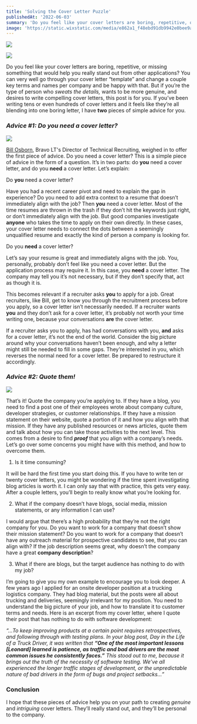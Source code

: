 ```yaml
---
title: 'Solving the Cover Letter Puzzle'
publishedAt: '2022-06-03'
summary: 'Do you feel like your cover letters are boring, repetitive, or missing something that would help you really stand out from other applications? You can very well go through your cover letter “template” and change a couple key terms and names per company and be happy with that. But if you’re the type of person who sweats the details, wants to be more genuine, and desires to write compelling cover letters, this post is for you.'
image: 'https://static.wixstatic.com/media/e862a1_f48ebd91db9942e0bee9aa26e271dd3a~mv2.png/v1/fill/w_740,h_483,al_c,q_85,usm_0.66_1.00_0.01,enc_auto/e862a1_f48ebd91db9942e0bee9aa26e271dd3a~mv2.png'
---
```


![](https://static.wixstatic.com/media/955c63_934d028c50394046b5adb761607fce8e~mv2.png/v1/fill/w_740,h_408,al_c,lg_1,q_85,enc_auto/955c63_934d028c50394046b5adb761607fce8e~mv2.png)

[![](https://img.shields.io/badge/Originally%20Posted%20%40-Bravo%20LT-blue?style=for-the-badge)](https://www.bravolt.com)

Do you feel like your cover letters are boring, repetitive, or missing something that would help you really stand out from other applications? You can very well go through your cover letter “template” and change a couple key terms and names per company and be happy with that. But if you’re the type of person who _sweats the details,_ wants to be more genuine, and desires to write compelling cover letters, this post is for you. If you’ve been writing tens or even hundreds of cover letters and it feels like they’re all blending into one boring letter, I have **two** pieces of simple advice for you.

### **_Advice #1: Do you need a cover letter?_**

![](https://static.wixstatic.com/media/955c63_aac3343f4c7644079f0bf08cca9a4def~mv2.jpg/v1/fill/w_740,h_416,al_c,lg_1,q_80,enc_auto/955c63_aac3343f4c7644079f0bf08cca9a4def~mv2.jpg)

[Bill Osborn](https://www.linkedin.com/in/bill-osborn-78585744/), Bravo LT's Director of Technical Recruiting, weighed in to offer the first piece of advice. Do you need a cover letter? This is a simple piece of advice in the form of a question. It’s in two parts: do **you** need a cover letter, and do you **need** a cover letter. Let’s explain:

Do **you** need a cover letter?

Have you had a recent career pivot and need to explain the gap in experience? Do you need to add extra context to a resume that doesn’t immediately align with the job? Then **you** need a cover letter. Most of the time resumes are thrown in the trash if they don’t hit the keywords just right, or don’t immediately align with the job. But good companies investigate **anyone** who takes the time to apply on their own directly. In these cases, your cover letter needs to connect the dots between a seemingly unqualified resume and exactly the kind of person a company is looking for.

Do you **need** a cover letter?

Let’s say your resume is great and immediately aligns with the job. You, personally, probably don’t feel like you need a cover letter. But the application process may require it. In this case, you **need** a cover letter. The company may tell you it’s not necessary, but if they don’t specify that, act as though it is.

This becomes relevant if a recruiter asks **you** to apply for a job. Great recruiters, like Bill, get to know you through the recruitment process before you apply, so a cover letter isn’t necessarily needed. If a recruiter wants **you** and they don’t ask for a cover letter, it’s probably not worth your time writing one, because your conversations **are** the cover letter.

If a recruiter asks you to apply, has had conversations with you, **and** asks for a cover letter, it’s not the end of the world. Consider the big picture around why your conversations haven’t been enough, and why a letter might still be needed to fill in some gaps. They’re interested in you, which reverses the normal need for a cover letter. Be prepared to restructure it accordingly.

### **_Advice #2: Quote them!_**

![](https://static.wixstatic.com/media/955c63_493018300fa04925aed5d87950e410f5~mv2.jpg/v1/fill/w_740,h_314,al_c,lg_1,q_80,enc_auto/955c63_493018300fa04925aed5d87950e410f5~mv2.jpg)

That’s it! Quote the company you’re applying to. If they have a blog, you need to find a post one of their employees wrote about company culture, developer strategies, or customer relationships. If they have a mission statement on their website, quote a portion of it and how you align with that mission. If they have any published resources or news articles, quote them and talk about how you can take those activities to the next level. This comes from a desire to find **_proof_** that you align with a company’s needs. Let’s go over some concerns you might have with this method, and how to overcome them.

1. Is it time consuming?

It will be hard the first time you start doing this. If you have to write ten or twenty cover letters, you might be wondering if the time spent investigating blog articles is worth it. I can only say that with practice, this gets very easy. After a couple letters, you’ll begin to really know what you’re looking for.

2. What if the company doesn’t have blogs, social media, mission statements, or any information I can use?

I would argue that there’s a high probability that they’re not the right company for you. Do you want to work for a company that doesn’t show their mission statement? Do you want to work for a company that doesn’t have any outreach material for prospective candidates to see, that you can align with? If the job description seems great, why doesn’t the company have a great **company description**?

3. What if there are blogs, but the target audience has nothing to do with my job?

I’m going to give you my own example to encourage you to look deeper. A few years ago I applied for an onsite developer position at a trucking logistics company. They had blog material, but the posts were all about trucking and deliveries, seemingly irrelevant for my position. You need to understand the big picture of your job, and how to translate it to customer terms and needs. Here is an excerpt from my cover letter, where I quote their post that has nothing to do with software development:

_“...To keep improving products at a certain point requires retrospectives, and following through with testing plans. In your blog post, Day in the Life of a Truck Driver, it was written that **“One of the most important lessons [Leonard] learned is patience, as traffic and bad drivers are the most common issues he consistently faces.”** This stood out to me, because it brings out the truth of the necessity of software testing. We’ve all experienced the longer traffic stages of development, or the unpredictable nature of bad drivers in the form of bugs and project setbacks…”_

### Conclusion

I hope that these pieces of advice help you on your path to creating _genuine_ and _intriguing_ cover letters. They’ll really stand out, and they’ll be personal to the company.
